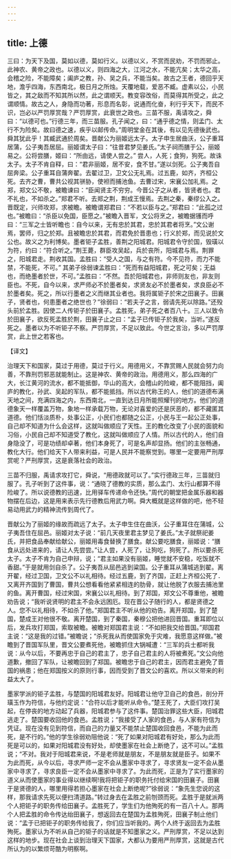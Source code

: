 ```yaml
---
---
---
```

title: 上德
---



三曰：为天下及国，莫如以德，莫如行义。以德以义，不赏而民劝，不罚而邪止。此神农、黄帝之政也。以德以义，则四海之大，江河之水，不能亢矣；太华之高，会稽之险，不能障矣；阖庐之教，孙、吴之兵，不能当矣。故古之王者，德回乎天地，澹乎四海，东西南北，极日月之所烛。天覆地载，爱恶不臧。虚素以公，小民皆之，其之敌而不知其所以然，此之谓顺天。教变容改俗，而莫得其所受之，此之谓顺情。故古之人，身隐而功著，形息而名彰，说通而化奋，利行乎天下，而民不识，岂必以严罚厚赏哉？严罚厚赏，此衰世之政也。三苗不服，禹请攻之，舜曰：“以德可也。”行德三年，而三苗服。孔子闻之，曰：“通乎德之情，则孟门、太行不为险矣。故曰德之速，疾乎以邮传命。”周明堂金在其後，有以见先德後武也。舜其犹此乎！其臧武通於周矣。晋献公为丽姬远太子。太子申生居曲沃，公子重耳居蒲，公子夷吾居屈。丽姬谓太子曰：“往昔君梦见姜氏。”太子祠而膳于公，丽姬易之。公将尝膳，姬曰：“所由远，请使人尝之。” 尝人，人死；食狗，狗死。故诛太子。太子不肯自释，曰：“君非丽姬，居不安，食不甘。”遂以剑死。公子夷吾自屈奔梁。公子重耳自蒲奔翟。去翟过卫，卫文公无礼焉。过五鹿，如齐，齐桓公死。去齐之曹，曹共公视其骈胁，使袒而捕池鱼。去曹过宋，宋襄公加礼焉。之郑，郑文公不敬，被瞻谏曰：“臣闻贤主不穷穷。今晋公子之从者，皆贤者也。君不礼也，不如杀之。”郑君不听。去郑之荆，荆成王慢焉。去荆之秦，秦缪公入之。晋既定，兴师攻郑，求被瞻。被瞻谓郑君曰：“不若以臣与之。”郑君曰：“此孤之过也。”被瞻曰：“杀臣以免国，臣愿之。”被瞻入晋军，文公将烹之，被瞻据镬而呼曰：“三军之士皆听瞻也：自今以来，无有忠於其君，忠於其君者将烹。”文公谢焉，罢师，归之於郑。且被瞻忠於其君，而君免於晋患也；行义於郑，而见说於文公也。故义之为利博矣。墨者钜子孟胜，善荆之阳城君。阳城君令守於国，毁璜以为符，约曰：“符合听之。”荆王薨，群臣攻吴起，兵於丧所，阳城君与焉。荆罪之，阳城君走。荆收其国。孟胜曰：“受人之国，与之有符。今不见符，而力不能禁，不能死，不可。” 其弟子徐弱谏孟胜曰：“死而有益阳城君，死之可矣；无益也，而绝墨者於世，不可。”孟胜曰：“不然。吾於阳城君也，非师则友也，非友则臣也。不死，自今以来，求严师必不於墨者矣，求贤友必不於墨者矣，求良臣必不於墨者矣。死之，所以行墨者之义而继其业者也。我将属钜子於宋之田襄子。田襄子，贤者也，何患墨者之绝世也？”徐弱曰：“若夫子之言，弱请先死以除路。”还殁头前於孟胜。因使二人传钜子於田襄子。孟胜死，弟子死之者百八十。三人以致令於田襄子，欲反死孟胜於荆，田襄子止之曰：“孟子已传钜子於我矣，当听。”遂反死之。墨者以为不听钜子不察。严罚厚赏，不足以致此。今世之言治，多以严罚厚赏，此上世之若客也。

【译文】

治理天下和国家，莫过于用德，莫过于行义。用德用义，不靠赏赐人民就会努力向善，不靠刑罚邪恶就能制止。这是神农、黄帝的政治。用德用义，那么四海的广大，长江黄河的流水，都不能抵御，华山的高大，会稽山的险峻，都不能阻挡，阖庐的教化，孙武、吴起的军队，都不能抵挡。所以古代称王的人，他们的道德布满天地之间，充满四海之内，东西南北，一直到达日月所能照耀刊的地方。他们的道德象天一样覆盖万物，象地一样承载万物，无论对喜爱的还是厌恶的，都不藏匿其道德。他们恬淡质朴，处事公正，小民们也都随之公正，小民与王一起公正处事，自己却不知道为什么会这样，这就叫做顺应了天性。王的教化改变了小民的面貌和习俗，小民自己却不知道受了教化，这就叫做顺应了人情。所以古代的人，他们自身隐没了，可是功绩却卓著，他们本身死了，可是名声却显扬。他们的主张畅通，教化大行。他们给天下人带来利益，可是人民并不能察觉到。哪里一定要用严刑厚赏呢？严刑厚赏，这是衰落社会的政治。

三苗不归服，禹请求攻打它，舜说，“用德政就可以了。”实行德政三年，三苗就归服了。孔子听到了这件事，说：“通晓了德教的实质，那么孟门、太行山都算不得险峻了。所以说德教的迅速，比用驿车传递命令还快。”周代的朝堂把金属乐器和器物摆在后边，这是用来表示先行德教后用武力啊。舜大概就是这样做的吧，他不轻易动用武力的精神流传到周代了。

晋献公为了丽姬的缘故而疏远了太子。太子申生住在曲沃，公子重耳住在蒲城，公子夷吾住在屈邑。丽姬对太子说：“前几天夜里君主梦见了姜氏。”太子就祭祀姜氏，并把食品奉献给献公，丽姬用毒食替换了膳食。献公要吃膳食，丽姬说：“膳食从远处进来的，请让人先尝尝。”让人尝，人死了，让狗吃，狗死了。所以要杀死太子。太子不肯为自己申辩，说；“君主如果没有丽姬，睡觉就不安稳，吃饭就不香甜。”于是就用剑自杀了。公子夷吾从屈邑逃到粱国。公子重耳从蒲城逃到翟。离开翟，经过卫国，卫文公不以礼相待。经过五鹿，到了齐国，正赶上齐桓公死了．又离开齐国到了曹国，曹共公想看看他紧紧相连的肋骨，就让他脱了衣服去捕池里的鱼。离开曹国，经过宋国，宋襄公以礼相待。到了郑国，郑文公不尊重他，被瞻劝告说；“我听说贤明的君主不会永远困厄。现在晋公子随行的人，都是贤德之人。您不以礼相待，不如杀了他。”郑国君主不听从他的劝告。离开郑国，到了楚国，楚成王对他很不敬。离开楚国，到了秦国，秦穆公把他进回晋国。重耳即位以后，发兵攻打郑国，索取被瞻。被瞻对郑国君主说：“不如把我交给晋国。”郑国君主说：“这是我的过错。”被瞻说；“杀死我从而使国家免于灾难，我愿意这样做。”被瞻到了晋国军队里，晋文公要煮死他，被瞻抓住大锅喊遭：“三军的兵士都听我说：从今以后，不要再忠于自己的君主了，忠子自己君主的人将被煮死。”文公向他道歉，撤回了军队，让被瞻回到了郑国。被瞻忠于自己的君主，因而君主避免了晋国的祸患；他在郑国按义的原则行事，因而受到了晋文公的喜欢。所以义带来的利益太大了。

墨家学派的钜子孟胜，与楚国的阳城君友好。阳城君让他守卫自己的食邑，剖分开璜玉作为符信，与他约定说：“合符以后才能听从命令。”楚王死了，大臣们攻打吴起，在停丧的地方动起了兵器，阳城君参与了这件事。楚国治罪这些大臣，阳城君逃走了。楚国要收回他的食邑。孟胜说；“我接受了人家的食邑，与人家有符信为凭证。现在没有见到符信，而自己的力量又不能禁止楚国收回食邑，不能为此而死，是不行的。”他的学生徐弱劝阻他说：“死了如果对阳城君有好处，那么为此而死是可以的，如果对阳城君没有好处，却使墨家在社会上断绝了，这不可以。”孟胜说；“不对。我对于阳城君来说，不是老师就是朋友，不是朋友就是臣子。如果不为此而死，从今以后，寻求严师一定不会从墨家中寻求了，寻求贤友一定不会从墨家中寻求了，寻求良臣一定不会从墨家中寻求了。为此而死，正是为了实行墨家的道义从而使墨家的事业得以继续啊!我将把钜子的职务托付给宋国的田襄子。田襄于是贤德的人，哪里用得若担心墨家在社会上断绝呢?”徐弱说：“象先生您说的这样，那我请求先死以便扫清道路。”转过身去在孟胜之前刎颈而死。孟胜于是就派两个人把钜子的职务传给田襄子。孟胜死了，学生们为他殉死的有一百八十人。那两个人把孟胜的命令传达绐田襄子，想返回去在楚国为孟胜殉死，田襄子制止他们说：“孟于已把钜子的职务传给我了，你们应当听我的。两个人终于返回去为孟胜殉死。墨家认为不听从自己的钜子的话就是不知墨家之义。严刑厚赏，不足以达到这样的地步。现在社会上谈到治理天下国家，大都认为要用严刑厚赏，这就是古代所认为的以繁烦苛酷为明察啊。